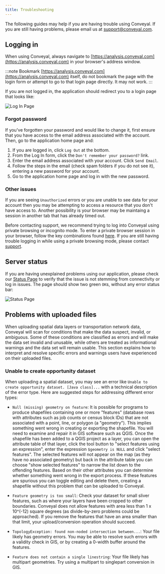 ```yaml
---
title: Troubleshooting
---
```



The following guides may help if you are having trouble using Conveyal. If you are still having problems, please email us at [support@conveyal.com](mailto:support@conveyal.com).

## Logging in

When using Conveyal, always navigate to [https://analysis.conveyal.com](https://analysis.conveyal.com) in your browser's address window. 

:::note
Bookmark [https://analysis.conveyal.com](https://analysis.conveyal.com) itself, do not bookmark the page with the login form or attempt to go to that login page directly. It may not work.
:::

If you are not logged in, the application should redirect you to a login page that looks like: 

<Image src='/img/login-page.png' alt='Log In Page' />

### Forgot password

If you've forgotten your password and would like to change it, first ensure that you have access to the email address associated with the account. Then, go to the application home page and:

1. If you are logged in, click `Log Out` at the bottom.
2. From the Log In form, click the `Don't remember your password?` link.
3. Enter the email address associated with your account. Click `Send Email`.
4. Follow the steps in the email (check spam folders if you do not see it), entering a new password for your account.
5. Go to the application home page and log in with the new password.

### Other issues

If you are seeing `Unauthorized` errors or you are unable to see data for your account then you may be attempting to access a resource that you don't have access to. Another possibility is your browser may be maintaing a session in another tab that has already timed out. 

Before contacting support, we recommend trying to log into Conveyal using private browsing or incognito mode. To enter a private browser session in your browser, follow the key combinations found [here](https://en.wikipedia.org/wiki/Private_browsing#Support_in_popular_browsers). If you are still having trouble logging in while using a private browsing mode, please contact [support](mailto:support@conveyal.com).

## Server status

If you are having unexplained problems using our application, please check our [Status Page](https://analysis.conveyal.com/status) to verify that the issue is not stemming from connectivity or log in issues. The page should show two green `OK`s, without any error status bar:

<Image src='/img/status-page.png' alt='Status Page' />

## Problems with uploaded files

When uploading spatial data layers or transportation network data, Conveyal will scan for conditions that make 
the data suspect, invalid, or ambiguous. Some of these conditions are classified as errors and will make the data set
invalid and unusable, while others are treated as informational warnings and the data set will remain usable. 
This section explains how to interpret and resolve specific errors and warnings users have experienced on their
uploaded files.

### Unable to create opportunity dataset

When uploading a spatial dataset, you may see an error like `Unable to create opportunity dataset. [Java class]...` with a technical description of the error type. Here are suggested steps for addressing different error types:

* `Null (missing) geometry on feature`: It is possible
for programs to produce shapefiles containing one or more "features" (database rows with attributes such as job counts 
or census block IDs) that are not associated with a point, line, or polygon (a "geometry"). 
This implies something went wrong in creating or exporting the shapefile. You will need to 
examine and repair it in GIS software such as QGIS. Once the shapefile has been added to a QGIS project as a layer, you 
can open the attribute table of that layer, click the tool button to "select features using an expression", enter the
expression `$geometry is NULL` and click "select features". The selected features will not appear on the map (as they
have no associated geometry) but back in the attribute table you can choose "show selected features" to narrow the list
down to the offending features. Based on their other attributes you can determine whether something went wrong in the 
export process. If these features are spurious you can toggle editing and delete them, creating a shapefile without
this problem that can be uploaded to Conveyal. 

* `Feature geometry is too small`: Check your dataset for small sliver features, such as where your layers have been cropped to other boundaries. Conveyal does not allow features with area less than 1 x 10^(-12) square degrees (as divide-by-zero problems could be approached). If you remove the features that have an area smaller than that limit, your upload/conversion operation should succeed.

* `TopologyException: found non-noded intersection between...`: Your file likely has geometry errors. You may be able to resolve such errors with a validity check in GIS, or by creating a 0-width buffer around the features.

* `Feature does not contain a single linestring`: Your file likely has multipart geometries. Try using a multipart to singlepart conversion in GIS.
